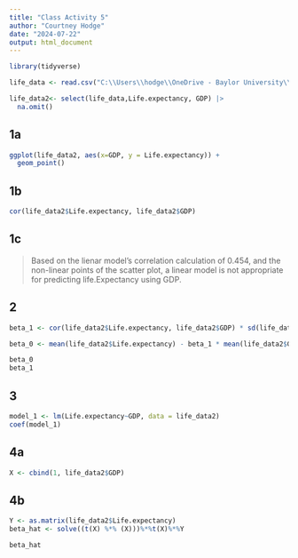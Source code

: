 ```yaml
---
title: "Class Activity 5"
author: "Courtney Hodge"
date: "2024-07-22"
output: html_document
---
```


```r
library(tidyverse)
```


```r
life_data <- read.csv("C:\\Users\\hodge\\OneDrive - Baylor University\\Desktop\\UVA Coding Folder\\STAT 6021\\expectancy.csv")
```

```r
life_data2<- select(life_data,Life.expectancy, GDP) |> 
  na.omit()
```

## 1a
```r
ggplot(life_data2, aes(x=GDP, y = Life.expectancy)) +
  geom_point()

```
## 1b
```r
cor(life_data2$Life.expectancy, life_data2$GDP)
```
## 1c
> Based on the lienar model's correlation calculation of 0.454, and the non-linear points of the scatter plot, a linear model is not appropriate for predicting life.Expectancy using GDP.


## 2
```r
beta_1 <- cor(life_data2$Life.expectancy, life_data2$GDP) * sd(life_data2$Life.expectancy) / sd(life_data2$GDP)

beta_0 <- mean(life_data2$Life.expectancy) - beta_1 * mean(life_data2$GDP)

beta_0
beta_1
```


## 3
```r
model_1 <- lm(Life.expectancy~GDP, data = life_data2)
coef(model_1)
```


## 4a
```r
X <- cbind(1, life_data2$GDP)
```

## 4b
```r
Y <- as.matrix(life_data2$Life.expectancy)
beta_hat <- solve((t(X) %*% (X)))%*%t(X)%*%Y

beta_hat
```

